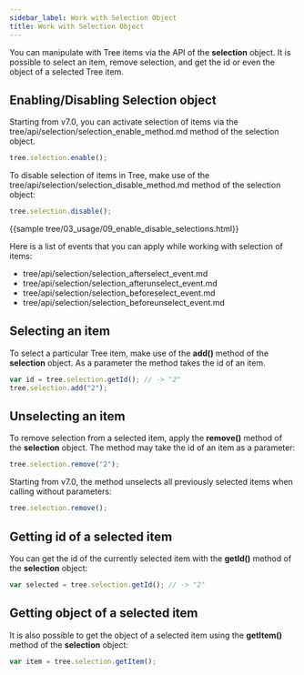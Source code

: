 ```yaml
---
sidebar_label: Work with Selection Object
title: Work with Selection Object
---          
```


You can manipulate with Tree items via the API of the <strong>selection</strong> object. It is possible to select an item, remove selection, and get the id or even the object of a selected Tree item.


Enabling/Disabling Selection object
---------------------------------

Starting from v7.0, you can activate selection of items via the tree/api/selection/selection_enable_method.md method of the selection object.

~~~js
tree.selection.enable();
~~~

To disable selection of items in Tree, make use of the tree/api/selection/selection_disable_method.md method of the selection object:

~~~js
tree.selection.disable();
~~~

{{sample tree/03_usage/09_enable_disable_selections.html}}


Here is a list of events that you can apply while working with selection of items:

- tree/api/selection/selection_afterselect_event.md
- tree/api/selection/selection_afterunselect_event.md
- tree/api/selection/selection_beforeselect_event.md
- tree/api/selection/selection_beforeunselect_event.md

Selecting an item
----------------------

To select a particular Tree item, make use of the <strong>add()</strong> method of the <strong>selection</strong> object. As a parameter the method takes the id of an item. 

~~~js
var id = tree.selection.getId(); // -> "2"
tree.selection.add("2");
~~~

Unselecting an item
--------------------

To remove selection from a selected item, apply the <strong>remove()</strong> method of the <strong>selection</strong> object. The method may take the id of an item as a parameter:

~~~js
tree.selection.remove("2"); 
~~~

Starting from v7.0, the method unselects all previously selected items when calling without parameters:

~~~js
tree.selection.remove();
~~~

Getting id of a selected item
-----------------------------

You can get the id of the currently selected item with the <strong>getId()</strong> method of the <strong>selection</strong> object:

~~~js
var selected = tree.selection.getId(); // -> "2"
~~~

Getting object of a selected item
---------------------------------

It is also possible to get the object of a selected item using the <strong>getItem()</strong> method of the <strong>selection</strong> object:

~~~js
var item = tree.selection.getItem();
~~~



